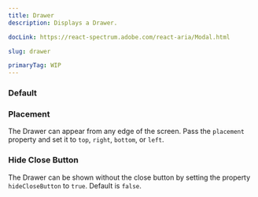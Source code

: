 ```yaml
---
title: Drawer
description: Displays a Drawer.

docLink: https://react-spectrum.adobe.com/react-aria/Modal.html

slug: drawer

primaryTag: WIP
---
```


### Default

<ComponentPreview name="drawer/preview" />

### Placement

The Drawer can appear from any edge of the screen. Pass the `placement` property and set it to `top`, `right`, `bottom`, or `left`.

<ComponentPreview name="drawer/directions" />


### Hide Close Button

The Drawer can be shown without the close button by setting the property `hideCloseButton` to `true`. Default is `false`.

<ComponentPreview name="drawer/hideCloseButton" />


